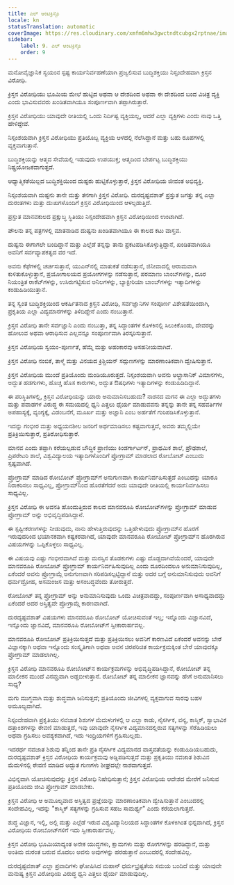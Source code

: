 ```yaml
---
title: ಎಲ್ ಆಂಟಿಕ್ರಿಸ್ಟೊ
locale: kn
statusTranslation: automatic
coverImage: https://res.cloudinary.com/xmfm6mhw3gwctndtcubgx2rptnae/image/upload/v1741354419/small_cover_la_gran_rebelion_28716e29d2.webp
sidebar:
    label: 9. ಎಲ್ ಆಂಟಿಕ್ರಿಸ್ಟೊ
    order: 9
---
```

ಮನೋವೈಜ್ಞಾನಿಕ ಸ್ವಯಂನ ಸ್ಪಷ್ಟ ಕಾರ್ಯನಿರ್ವಹಣೆಯಾಗಿ ಪ್ರಜ್ವಲಿಸುವ ಬುದ್ಧಿಶಕ್ತಿಯು ನಿಸ್ಸಂದೇಹವಾಗಿ ಕ್ರಿಸ್ತನ ವಿರೋಧಿ.

ಕ್ರಿಸ್ತನ ವಿರೋಧಿಯು ಭೂಮಿಯ ಮೇಲೆ ಹುಟ್ಟಿದ ಅಥವಾ ಆ ದೇಶದಿಂದ ಅಥವಾ ಈ ದೇಶದಿಂದ ಬಂದ ವಿಚಿತ್ರ ವ್ಯಕ್ತಿ ಎಂದು ಭಾವಿಸುವವರು ಖಂಡಿತವಾಗಿಯೂ ಸಂಪೂರ್ಣವಾಗಿ ತಪ್ಪಾಗಿರುತ್ತಾರೆ.

ಕ್ರಿಸ್ತನ ವಿರೋಧಿಯು ಯಾವುದೇ ರೀತಿಯಲ್ಲಿ ಒಂದು ನಿರ್ದಿಷ್ಟ ವ್ಯಕ್ತಿಯಲ್ಲ, ಆದರೆ ಎಲ್ಲಾ ವ್ಯಕ್ತಿಗಳು ಎಂದು ನಾವು ಒತ್ತಿ ಹೇಳಿದ್ದೇವೆ.

ನಿಸ್ಸಂಶಯವಾಗಿ ಕ್ರಿಸ್ತನ ವಿರೋಧಿಯು ಪ್ರತಿಯೊಬ್ಬ ವ್ಯಕ್ತಿಯ ಆಳದಲ್ಲಿ ನೆಲೆಸಿದ್ದಾನೆ ಮತ್ತು ಬಹು ರೂಪಗಳಲ್ಲಿ ವ್ಯಕ್ತವಾಗುತ್ತಾನೆ.

ಬುದ್ಧಿಶಕ್ತಿಯನ್ನು ಆತ್ಮದ ಸೇವೆಯಲ್ಲಿ ಇಡುವುದು ಉಪಯುಕ್ತ; ಆತ್ಮದಿಂದ ಬೇರ್ಪಟ್ಟ ಬುದ್ಧಿಶಕ್ತಿಯು ನಿಷ್ಪ್ರಯೋಜಕವಾಗುತ್ತದೆ.

ಆಧ್ಯಾತ್ಮಿಕತೆಯಿಲ್ಲದ ಬುದ್ಧಿಶಕ್ತಿಯಿಂದ ದುಷ್ಟರು ಹುಟ್ಟಿಕೊಳ್ಳುತ್ತಾರೆ, ಕ್ರಿಸ್ತನ ವಿರೋಧಿಯ ಜೀವಂತ ಅಭಿವ್ಯಕ್ತಿ.

ನಿಸ್ಸಂಶಯವಾಗಿ ದುಷ್ಟನು ತಾನೇ ಮತ್ತು ತನಗಾಗಿ ಕ್ರಿಸ್ತನ ವಿರೋಧಿ. ದುರದೃಷ್ಟವಶಾತ್ ಪ್ರಸ್ತುತ ಜಗತ್ತು ತನ್ನ ಎಲ್ಲಾ ದುರಂತಗಳು ಮತ್ತು ದುಃಖಗಳೊಂದಿಗೆ ಕ್ರಿಸ್ತನ ವಿರೋಧಿಯಿಂದ ಆಳಲ್ಪಡುತ್ತಿದೆ.

ಪ್ರಸ್ತುತ ಮಾನವಕುಲದ ಪ್ರಕ್ಷುಬ್ಧ ಸ್ಥಿತಿಯು ನಿಸ್ಸಂದೇಹವಾಗಿ ಕ್ರಿಸ್ತನ ವಿರೋಧಿಯಿಂದ ಉಂಟಾಗಿದೆ.

ಪೌಲನು ತನ್ನ ಪತ್ರಗಳಲ್ಲಿ ಮಾತನಾಡಿದ ದುಷ್ಟನು ಖಂಡಿತವಾಗಿಯೂ ಈ ಕಾಲದ ಕಟು ವಾಸ್ತವ.

ದುಷ್ಟನು ಈಗಾಗಲೇ ಬಂದಿದ್ದಾನೆ ಮತ್ತು ಎಲ್ಲೆಡೆ ತನ್ನನ್ನು ತಾನು ಪ್ರಕಟಪಡಿಸಿಕೊಳ್ಳುತ್ತಿದ್ದಾನೆ, ಖಂಡಿತವಾಗಿಯೂ ಅವನಿಗೆ ಸರ್ವವ್ಯಾಪಕತ್ವದ ವರ ಇದೆ.

ಅವನು ಕೆಫೆಗಳಲ್ಲಿ ಚರ್ಚಿಸುತ್ತಾನೆ, ಯುಎನ್‌ನಲ್ಲಿ ಮಾತುಕತೆ ನಡೆಸುತ್ತಾನೆ, ಜಿನೀವಾದಲ್ಲಿ ಆರಾಮವಾಗಿ ಕುಳಿತುಕೊಳ್ಳುತ್ತಾನೆ, ಪ್ರಯೋಗಾಲಯದ ಪ್ರಯೋಗಗಳನ್ನು ನಡೆಸುತ್ತಾನೆ, ಪರಮಾಣು ಬಾಂಬ್‌ಗಳನ್ನು, ದೂರ ನಿಯಂತ್ರಿತ ರಾಕೆಟ್‌ಗಳನ್ನು, ಉಸಿರುಗಟ್ಟಿಸುವ ಅನಿಲಗಳನ್ನು, ಬ್ಯಾಕ್ಟೀರಿಯಾ ಬಾಂಬ್‌ಗಳನ್ನು ಇತ್ಯಾದಿಗಳನ್ನು ಕಂಡುಹಿಡಿಯುತ್ತಾನೆ.

ತನ್ನ ಸ್ವಂತ ಬುದ್ಧಿಶಕ್ತಿಯಿಂದ ಆಕರ್ಷಿತನಾದ ಕ್ರಿಸ್ತನ ವಿರೋಧಿ, ಸರ್ವಜ್ಞಾನಿಗಳ ಸಂಪೂರ್ಣ ವಿಶೇಷತೆಯಿಂದಾಗಿ, ಪ್ರಕೃತಿಯ ಎಲ್ಲಾ ವಿದ್ಯಮಾನಗಳನ್ನು ತಿಳಿದಿದ್ದೇನೆ ಎಂದು ನಂಬುತ್ತಾನೆ.

ಕ್ರಿಸ್ತನ ವಿರೋಧಿ ತಾನೇ ಸರ್ವಜ್ಞಾನಿ ಎಂದು ನಂಬುತ್ತಾ, ತನ್ನ ಸಿದ್ಧಾಂತಗಳ ಕೊಳಕಿನಲ್ಲಿ ಸಿಲುಕಿಕೊಂಡು, ದೇವರನ್ನು ಹೋಲುವ ಅಥವಾ ಆರಾಧಿಸುವ ಎಲ್ಲವನ್ನೂ ಸಂಪೂರ್ಣವಾಗಿ ತಿರಸ್ಕರಿಸುತ್ತಾನೆ.

ಕ್ರಿಸ್ತನ ವಿರೋಧಿಯ ಸ್ವಯಂ-ಪೂರ್ಣತೆ, ಹೆಮ್ಮೆ ಮತ್ತು ಅಹಂಕಾರವು ಅಸಹನೀಯವಾಗಿದೆ.

ಕ್ರಿಸ್ತನ ವಿರೋಧಿ ನಂಬಿಕೆ, ತಾಳ್ಮೆ ಮತ್ತು ವಿನಯದ ಕ್ರಿಶ್ಚಿಯನ್ ಸದ್ಗುಣಗಳನ್ನು ಮಾರಣಾಂತಿಕವಾಗಿ ದ್ವೇಷಿಸುತ್ತಾನೆ.

ಕ್ರಿಸ್ತನ ವಿರೋಧಿಯ ಮುಂದೆ ಪ್ರತಿಯೊಂದು ಮಂಡಿಯೂರುತ್ತದೆ. ನಿಸ್ಸಂಶಯವಾಗಿ ಅವನು ಅಲ್ಟ್ರಾಸಾನಿಕ್ ವಿಮಾನಗಳು, ಅದ್ಭುತ ಹಡಗುಗಳು, ಹೊಚ್ಚ ಹೊಸ ಕಾರುಗಳು, ಅದ್ಭುತ ಔಷಧಿಗಳು ಇತ್ಯಾದಿಗಳನ್ನು ಕಂಡುಹಿಡಿದಿದ್ದಾನೆ.

ಈ ಪರಿಸ್ಥಿತಿಗಳಲ್ಲಿ, ಕ್ರಿಸ್ತನ ವಿರೋಧಿಯನ್ನು ಯಾರು ಅನುಮಾನಿಸಬಹುದು? ನಾಶನದ ಮಗನ ಈ ಎಲ್ಲಾ ಅದ್ಭುತಗಳು ಮತ್ತು ಪವಾಡಗಳ ವಿರುದ್ಧ ಈ ಸಮಯದಲ್ಲಿ ಧ್ವನಿ ಎತ್ತಲು ಧೈರ್ಯ ಮಾಡುವವನು ತನ್ನನ್ನು ತಾನೇ ತನ್ನ ಸಹವರ್ತಿಗಳ ಅಪಹಾಸ್ಯಕ್ಕೆ, ವ್ಯಂಗ್ಯಕ್ಕೆ, ವಿಡಂಬನೆಗೆ, ಮೂರ್ಖ ಮತ್ತು ಅಜ್ಞಾನಿ ಎಂಬ ಅರ್ಹತೆಗೆ ಗುರಿಪಡಿಸಿಕೊಳ್ಳುತ್ತಾನೆ.

ಇದನ್ನು ಗಂಭೀರ ಮತ್ತು ಅಧ್ಯಯನಶೀಲ ಜನರಿಗೆ ಅರ್ಥಮಾಡಿಸಲು ಕಷ್ಟವಾಗುತ್ತದೆ, ಅವರು ತಮ್ಮಲ್ಲಿಯೇ ಪ್ರತಿಕ್ರಿಯಿಸುತ್ತಾರೆ, ಪ್ರತಿರೋಧಿಸುತ್ತಾರೆ.

ಮಾನವ ಎಂದು ತಪ್ಪಾಗಿ ಕರೆಯಲ್ಪಡುವ ಬೌದ್ಧಿಕ ಪ್ರಾಣಿಯು ಕಿಂಡರ್ಗಾರ್ಟನ್, ಪ್ರಾಥಮಿಕ ಶಾಲೆ, ಪ್ರೌಢಶಾಲೆ, ಪ್ರಿಪರೇಟರಿ ಶಾಲೆ, ವಿಶ್ವವಿದ್ಯಾಲಯ ಇತ್ಯಾದಿಗಳೊಂದಿಗೆ ಪ್ರೋಗ್ರಾಮ್ ಮಾಡಲಾದ ರೋಬೋಟ್ ಎಂಬುದು ಸ್ಪಷ್ಟವಾಗಿದೆ.

ಪ್ರೋಗ್ರಾಮ್ ಮಾಡಿದ ರೋಬೋಟ್ ಪ್ರೋಗ್ರಾಮ್‌ಗೆ ಅನುಗುಣವಾಗಿ ಕಾರ್ಯನಿರ್ವಹಿಸುತ್ತದೆ ಎಂಬುದನ್ನು ಯಾರೂ ನಿರಾಕರಿಸಲು ಸಾಧ್ಯವಿಲ್ಲ, ಪ್ರೋಗ್ರಾಮ್‌ನಿಂದ ಹೊರತೆಗೆದರೆ ಅದು ಯಾವುದೇ ರೀತಿಯಲ್ಲಿ ಕಾರ್ಯನಿರ್ವಹಿಸಲು ಸಾಧ್ಯವಿಲ್ಲ.

ಕ್ರಿಸ್ತನ ವಿರೋಧಿ ಈ ಅವನತಿ ಹೊಂದುತ್ತಿರುವ ಕಾಲದ ಮಾನವರೂಪಿ ರೋಬೋಟ್‌ಗಳನ್ನು ಪ್ರೋಗ್ರಾಮ್ ಮಾಡುವ ಪ್ರೋಗ್ರಾಮ್ ಅನ್ನು ಅಭಿವೃದ್ಧಿಪಡಿಸಿದ್ದಾನೆ.

ಈ ಸ್ಪಷ್ಟೀಕರಣಗಳನ್ನು ನೀಡುವುದು, ನಾನು ಹೇಳುತ್ತಿರುವುದನ್ನು ಒತ್ತಿಹೇಳುವುದು ಪ್ರೋಗ್ರಾಮ್‌ನ ಹೊರಗೆ ಇರುವುದರಿಂದ ಭಯಾನಕವಾಗಿ ಕಷ್ಟಕರವಾಗಿದೆ, ಯಾವುದೇ ಮಾನವರೂಪಿ ರೋಬೋಟ್ ಪ್ರೋಗ್ರಾಮ್‌ನ ಹೊರಗಿರುವ ವಿಷಯಗಳನ್ನು ಒಪ್ಪಿಕೊಳ್ಳಲು ಸಾಧ್ಯವಿಲ್ಲ.

ಈ ವಿಷಯವು ಎಷ್ಟು ಗಂಭೀರವಾಗಿದೆ ಮತ್ತು ಮನಸ್ಸಿನ ತೊಡಕುಗಳು ಎಷ್ಟು ದೊಡ್ಡದಾಗಿವೆಯೆಂದರೆ, ಯಾವುದೇ ಮಾನವರೂಪಿ ರೋಬೋಟ್ ಪ್ರೋಗ್ರಾಮ್ ಕಾರ್ಯನಿರ್ವಹಿಸುವುದಿಲ್ಲ ಎಂದು ದೂರದಿಂದಲೂ ಅನುಮಾನಿಸುವುದಿಲ್ಲ, ಏಕೆಂದರೆ ಅವನು ಪ್ರೋಗ್ರಾಮ್ಗೆ ಅನುಗುಣವಾಗಿ ಸರಿಪಡಿಸಲ್ಪಟ್ಟಿದ್ದಾನೆ ಮತ್ತು ಅದರ ಬಗ್ಗೆ ಅನುಮಾನಿಸುವುದು ಅವನಿಗೆ ಧರ್ಮದ್ರೋಹ, ಅಸಮಂಜಸ ಮತ್ತು ಅಸಂಬದ್ಧವೆಂದು ತೋರುತ್ತದೆ.

ರೋಬೋಟ್ ತನ್ನ ಪ್ರೋಗ್ರಾಮ್ ಅನ್ನು ಅನುಮಾನಿಸುವುದು ಒಂದು ವಿಚಿತ್ರವಾದದ್ದು, ಸಂಪೂರ್ಣವಾಗಿ ಅಸಾಧ್ಯವಾದದ್ದು ಏಕೆಂದರೆ ಅದರ ಅಸ್ತಿತ್ವವೇ ಪ್ರೋಗ್ರಾಮ್ಗೆ ಕಾರಣವಾಗಿದೆ.

ದುರದೃಷ್ಟವಶಾತ್ ವಿಷಯಗಳು ಮಾನವರೂಪಿ ರೋಬೋಟ್ ಯೋಚಿಸುವಂತೆ ಇಲ್ಲ; ಇನ್ನೊಂದು ವಿಜ್ಞಾನವಿದೆ, ಇನ್ನೊಂದು ಜ್ಞಾನವಿದೆ, ಮಾನವರೂಪಿ ರೋಬೋಟ್‌ಗೆ ಸ್ವೀಕಾರಾರ್ಹವಲ್ಲ.

ಮಾನವರೂಪಿ ರೋಬೋಟ್ ಪ್ರತಿಕ್ರಿಯಿಸುತ್ತದೆ ಮತ್ತು ಪ್ರತಿಕ್ರಿಯಿಸಲು ಅವನಿಗೆ ಕಾರಣವಿದೆ ಏಕೆಂದರೆ ಅವನನ್ನು ಬೇರೆ ವಿಜ್ಞಾನಕ್ಕಾಗಿ ಅಥವಾ ಇನ್ನೊಂದು ಸಂಸ್ಕೃತಿಗಾಗಿ ಅಥವಾ ಅವನ ಚಿರಪರಿಚಿತ ಕಾರ್ಯಕ್ರಮಕ್ಕಿಂತ ಬೇರೆ ಯಾವುದಕ್ಕೂ ಪ್ರೋಗ್ರಾಮ್ ಮಾಡಲಾಗಿಲ್ಲ.

ಕ್ರಿಸ್ತನ ವಿರೋಧಿ ಮಾನವರೂಪಿ ರೋಬೋಟ್‌ನ ಕಾರ್ಯಕ್ರಮಗಳನ್ನು ಅಭಿವೃದ್ಧಿಪಡಿಸಿದ್ದಾನೆ, ರೋಬೋಟ್ ತನ್ನ ಮಾಲೀಕನ ಮುಂದೆ ವಿನಮ್ರವಾಗಿ ಅಡ್ಡಬೀಳುತ್ತಾನೆ. ರೋಬೋಟ್ ತನ್ನ ಮಾಲೀಕನ ಜ್ಞಾನವನ್ನು ಹೇಗೆ ಅನುಮಾನಿಸಲು ಸಾಧ್ಯ?

ಮಗು ಮುಗ್ಧವಾಗಿ ಮತ್ತು ಶುದ್ಧವಾಗಿ ಜನಿಸುತ್ತದೆ; ಪ್ರತಿಯೊಂದು ಜೀವಿಗಳಲ್ಲಿ ವ್ಯಕ್ತವಾಗುವ ಸಾರವು ಬಹಳ ಅಮೂಲ್ಯವಾಗಿದೆ.

ನಿಸ್ಸಂದೇಹವಾಗಿ ಪ್ರಕೃತಿಯು ನವಜಾತ ಶಿಶುಗಳ ಮೆದುಳುಗಳಲ್ಲಿ ಆ ಎಲ್ಲಾ ಕಾಡು, ನೈಸರ್ಗಿಕ, ವನ್ಯ, ಕಾಸ್ಮಿಕ್, ಸ್ವಾಭಾವಿಕ ದತ್ತಾಂಶಗಳನ್ನು ಠೇವಣಿ ಮಾಡುತ್ತದೆ, ಇವು ಯಾವುದೇ ನೈಸರ್ಗಿಕ ವಿದ್ಯಮಾನದಲ್ಲಿರುವ ಸತ್ಯಗಳನ್ನು ಸೆರೆಹಿಡಿಯಲು ಅಥವಾ ಗ್ರಹಿಸಲು ಅವಶ್ಯಕವಾಗಿದೆ, ಇದು ಇಂದ್ರಿಯಗಳಿಗೆ ಗ್ರಹಿಸಬಲ್ಲದು.

ಇದರರ್ಥ ನವಜಾತ ಶಿಶುವು ತನ್ನಿಂದ ತಾನೇ ಪ್ರತಿ ನೈಸರ್ಗಿಕ ವಿದ್ಯಮಾನದ ವಾಸ್ತವತೆಯನ್ನು ಕಂಡುಹಿಡಿಯಬಹುದು, ದುರದೃಷ್ಟವಶಾತ್ ಕ್ರಿಸ್ತನ ವಿರೋಧಿಯ ಕಾರ್ಯಕ್ರಮವು ಅಡ್ಡಿಪಡಿಸುತ್ತದೆ ಮತ್ತು ಪ್ರಕೃತಿಯು ನವಜಾತ ಶಿಶುವಿನ ಮೆದುಳಿನಲ್ಲಿ ಠೇವಣಿ ಮಾಡಿದ ಅದ್ಭುತ ಗುಣಗಳು ಶೀಘ್ರದಲ್ಲೇ ನಾಶವಾಗುತ್ತವೆ.

ವಿಭಿನ್ನವಾಗಿ ಯೋಚಿಸುವುದನ್ನು ಕ್ರಿಸ್ತನ ವಿರೋಧಿ ನಿಷೇಧಿಸುತ್ತಾನೆ; ಕ್ರಿಸ್ತನ ವಿರೋಧಿಯ ಆದೇಶದ ಮೇರೆಗೆ ಜನಿಸುವ ಪ್ರತಿಯೊಂದು ಜೀವಿ ಪ್ರೋಗ್ರಾಮ್ ಮಾಡಬೇಕು.

ಕ್ರಿಸ್ತನ ವಿರೋಧಿ ಆ ಅಮೂಲ್ಯವಾದ ಅಸ್ತಿತ್ವದ ಪ್ರಜ್ಞೆಯನ್ನು ಮಾರಣಾಂತಿಕವಾಗಿ ದ್ವೇಷಿಸುತ್ತಾನೆ ಎಂಬುದರಲ್ಲಿ ಸಂದೇಹವಿಲ್ಲ, ಇದನ್ನು "ಕಾಸ್ಮಿಕ್ ಸತ್ಯಗಳನ್ನು ಗ್ರಹಿಸುವ ಸಹಜ ಸಾಮರ್ಥ್ಯ" ಎಂದು ಕರೆಯಲಾಗುತ್ತದೆ.

ಶುದ್ಧ ವಿಜ್ಞಾನ, ಇಲ್ಲಿ, ಅಲ್ಲಿ ಮತ್ತು ಎಲ್ಲೆಡೆ ಇರುವ ವಿಶ್ವವಿದ್ಯಾನಿಲಯದ ಸಿದ್ಧಾಂತಗಳ ಕೊಳಕಿಗಿಂತ ಭಿನ್ನವಾಗಿದೆ, ಕ್ರಿಸ್ತನ ವಿರೋಧಿಯ ರೋಬೋಟ್‌ಗಳಿಗೆ ಇದು ಸ್ವೀಕಾರಾರ್ಹವಲ್ಲ.

ಕ್ರಿಸ್ತನ ವಿರೋಧಿ ಭೂಮಿಯಾದ್ಯಂತ ಅನೇಕ ಯುದ್ಧಗಳು, ಕ್ಷಾಮಗಳು ಮತ್ತು ರೋಗಗಳನ್ನು ಹರಡಿದ್ದಾನೆ, ಮತ್ತು ಅಂತಿಮ ದುರಂತ ಬರುವ ಮೊದಲು ಅವನು ಅವುಗಳನ್ನು ಹರಡುತ್ತಾನೆ ಎಂಬುದರಲ್ಲಿ ಸಂದೇಹವಿಲ್ಲ.

ದುರದೃಷ್ಟವಶಾತ್ ಎಲ್ಲಾ ಪ್ರವಾದಿಗಳು ಘೋಷಿಸಿದ ಮಹಾನ್ ಧರ್ಮಭ್ರಷ್ಟತೆಯ ಸಮಯ ಬಂದಿದೆ ಮತ್ತು ಯಾವುದೇ ಮನುಷ್ಯ ಕ್ರಿಸ್ತನ ವಿರೋಧಿಯ ವಿರುದ್ಧ ಧ್ವನಿ ಎತ್ತಲು ಧೈರ್ಯ ಮಾಡುವುದಿಲ್ಲ.
